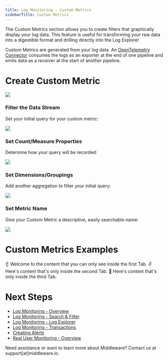 ```yaml
---
title: Log Monitoring - Custom Metrics
sidebarTitle: Custom Metrics
---
```


The Custom Metrics section allows you to create filters that graphically display your log data. This feature is useful for transforming your raw data into a digestible format and drilling directly into the Log Explorer

Custom Metrics are generated from your log data. An [OpenTelemetry Connector](https://opentelemetry.io/docs/collector/configuration/#connectors) consumes the logs as an exporter at the end of one pipeline and emits data as a receiver at the start of another pipeline.

# Create Custom Metric

![](https://lh7-us.googleusercontent.com/i68cUMcn5ih_RYtutxSM5QboSQ1znMbgMNhhBmZpub8EVF0ADt-ncvxEadReRQyPZYqwlAmhUsg110HjegVb4NfzPi9WTelOaILVpmI0Quj-lmHywtOT6EauXDRhNadk9KTjIxAsKds7kZuw_1M4uZM)

### Filter the Data Stream

Set your initial query for your custom metric:

![](https://lh7-us.googleusercontent.com/Rv8vbn8eJ6H1Hr2wuPyqlIhe20swxz2u6noNXvIi2aMYIiSG9W0Qj2ZXplH71MiFD9uPk79eoKRmiC5_I8KhtMu1np-inoAEWqvRWkCpzm_QrZINg_M9Az3M7XTLljJWBtfzQKR01LRCyCfy-2b9aEc)

### Set Count/Measure Properties

Determine how your query will be recorded:

![](https://lh7-us.googleusercontent.com/PItcoRR35MXnHP0j64aX_dN5IgbCgh4GO8QwEyqGi9IDg_xPc3qbhpyM95mXbFyPkzwgSxEFao9MFlVTHGsiaq2pYp41kqP4YPvpMj94k3ohYJxFx1QeV7HLi-3gQwY_vEXE9a1YWr22rA_bE_k-qa8)

### Set Dimensions/Groupings

Add another aggregation to filter your initial query:

![](https://lh7-us.googleusercontent.com/llK_lwm7Q4hagKJlHDkpw6_PZjwTzVpxPhxK2s1Rs_uaCExCziGJ4APZRjAeLzAa3tn8g3axQSN_XuUk77TOAe4_0d0LOUHAH_jL1WdZlmRef3jdUEynzDABm1sfjJy_8wnjtH4YMcSBy_zg_c9RWvY)

### Set Metric Name

Give your Custom Metric a descriptive, easily searchable name:

![](https://lh7-us.googleusercontent.com/a1buhUZwTF3FLABL6H-606MbM55qMibE1cSPCIRhcNfIpODTqEx3VhJFPUB7Q1igYoa9Gg1x8k6JOL3s8S93foq_ZUAANd3YANf6vsVIXH-YyWON0yedrXzGWcjiQPksyfnrH3plKcfIz38pddwQmGc)

# Custom Metrics Examples

<Tabs>
  <Tab title="Example 1">
    ☝️ Welcome to the content that you can only see inside the first Tab.
  </Tab>
  <Tab title="Example 2">
    ✌️ Here's content that's only inside the second Tab.
  </Tab>
  <Tab title="Example 3">
    💪 Here's content that's only inside the third Tab.
  </Tab>
</Tabs>

# Next Steps

- [Log Monitoring - Overview]()
- [Log Monitoring - Search & Filter]()
- [Log Monitoring - Log Explorer]()
- [Log Monitoring - Transactions]()
- [Creating Alerts]()
- [Real User Monitoring - Overview]()

<Note> Need assistance or want to learn more about Middleware? Contact us at support[at]middleware.io. </Note>
